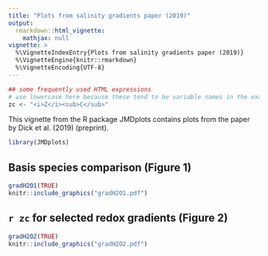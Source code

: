 ```yaml
---
title: "Plots from salinity gradients paper (2019)"
output: 
  rmarkdown::html_vignette:
    mathjax: null
vignette: >
  %\VignetteIndexEntry{Plots from salinity gradients paper (2019)}
  %\VignetteEngine{knitr::rmarkdown}
  %\VignetteEncoding{UTF-8}
---
```


```r
## some frequently used HTML expressions
# use lowercase here because these tend to be variable names in the examples
zc <- "<i>Z</i><sub>C</sub>"
```

This vignette from the R package JMDplots contains plots from the paper by Dick et al. (2019) (preprint).

```r
library(JMDplots)
```

## Basis species comparison (Figure 1)
```r
gradH2O1(TRUE)
knitr::include_graphics("gradH2O1.pdf")
```

## `r zc` for selected redox gradients (Figure 2)
```r
gradH2O2(TRUE)
knitr::include_graphics("gradH2O2.pdf")
```

